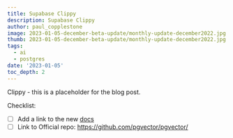 ```yaml
---
title: Supabase Clippy
description: Supabase Clippy
author: paul_copplestone
image: 2023-01-05-december-beta-update/monthly-update-december2022.jpg
thumb: 2023-01-05-december-beta-update/monthly-update-december2022.jpg
tags:
  - ai
  - postgres
date: '2023-01-05'
toc_depth: 2
---
```


Clippy - this is a placeholder for the blog post.

Checklist:

- [ ] Add a link to the new [docs](/docs/guides/database/extensions/pgvector)
- [ ] Link to Official repo: https://github.com/pgvector/pgvector/
